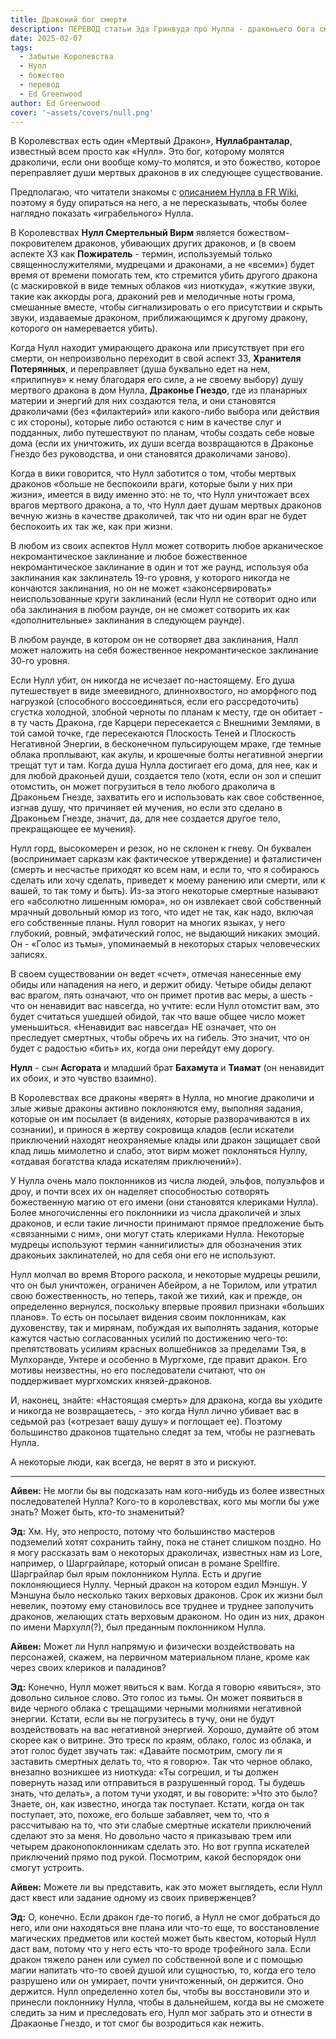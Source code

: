 ```yaml
---
title: Драконий бог смерти
description: ПЕРЕВОД статьи Эда Гринвуда про Нулла - драконьего бога смерти
date: 2025-02-07
tags:
  - Забытые Королевства
  - Нулл
  - божество
  - перевод
  - Ed Greenwood
author: Ed Greenwood
cover: '~assets/covers/null.png'
---
```


В Королевствах есть один «Мертвый Дракон», **Нуллабранталар**, известный всем просто как «Нулл». Это бог, которому молятся драколичи, если они вообще кому-то молятся, и это божество, которое переправляет души мертвых драконов в их следующее существование.

Предполагаю, что читатели знакомы с [описанием Нулла в FR Wiki](https://forgottenrealms.fandom.com/wiki/Null), поэтому я буду опираться на него, а не пересказывать, чтобы более наглядно показать «играбельного» Нулла.

В Королевствах **Нулл Смертельный Вирм** является божеством-покровителем драконов, убивающих других драконов, и (в своем аспекте ХЗ как **Пожиратель** - термин, используемый только священнослужителями, мудрецами и драконами, а не «всеми») будет время от времени помогать тем, кто стремится убить другого дракона (с маскировкой в виде темных облаков «из ниоткуда», «жуткие звуки, такие как аккорды рога, драконий рев и мелодичные ноты грома, смешанные вместе, чтобы сигнализировать о его присутствии и скрыть звуки, издаваемые драконом, приближающимся к другому дракону, которого он намеревается убить).

Когда Нулл находит умирающего дракона или присутствует при его смерти, он непроизвольно переходит в свой аспект ЗЗ, **Хранителя Потерянных**, и переправляет (душа буквально едет на нем, «прилипнув» к нему благодаря его силе, а не своему выбору) душу мертвого дракона в дом Нулла, **Драконье Гнездо**, где из планарных материи и энергий для них создаются тела, и они становятся драколичами (без «филактерий» или какого-либо выбора или действия с их стороны), которые либо остаются с ним в качестве слуг и подданных, либо путешествуют по планам, чтобы создать себе новые дома (если их уничтожить, их души всегда возвращаются в Драконье Гнездо без руководства, и они становятся драколичами заново).

Когда в вики говорится, что Нулл заботится о том, чтобы мертвых драконов «больше не беспокоили враги, которые были у них при жизни», имеется в виду именно это: не то, что Нулл уничтожает всех врагов мертвого дракона, а то, что Нулл дает душам мертвых драконов вечную жизнь в качестве драколичей, так что ни один враг не будет беспокоить их так же, как при жизни.

В любом из своих аспектов Нулл может сотворить любое арканическое некромантическое заклинание и любое божественное некромантическое заклинание в один и тот же раунд, используя оба заклинания как заклинатель 19-го уровня, у которого никогда не кончаются заклинания, но он не может «законсервировать» неиспользованные круги заклинаний (если Нулл не сотворит одно или оба заклинания в любом раунде, он не сможет сотворить их как «дополнительные» заклинания в следующем раунде).

В любом раунде, в котором он не сотворяет два заклинания, Налл может наложить на себя божественное некромантическое заклинание 30-го уровня.

Если Нулл убит, он никогда не исчезает по-настоящему. Его душа путешествует в виде змеевидного, длиннохвостого, но аморфного под нагрузкой (способного воссоединяться, если его рассредоточить) сгустка холодной, злобной черноты по планам к месту, где он обитает - в ту часть Дракона, где Карцери пересекается с Внешними Землями, в той самой точке, где пересекаются Плоскость Теней и Плоскость Негативной Энергии, в бесконечном пульсирующем мраке, где темные облака проплывают, как акулы, и крошечные болты негативной энергии трещат тут и там. Когда душа Нулла достигает его дома, для нее, как и для любой драконьей души, создается тело (хотя, если он зол и спешит отомстить, он может погрузиться в тело любого драколича в Драконьем Гнезде, захватить его и использовать как свое собственное, изгнав душу, что причиняет ей мучения, но если это сделано в Драконьем Гнезде, значит, да, для нее создается другое тело, прекращающее ее мучения).

Нулл горд, высокомерен и резок, но не склонен к гневу. Он буквален (воспринимает сарказм как фактическое утверждение) и фаталистичен (смерть и несчастье приходят ко всем нам, и если то, что я собираюсь сделать или хочу сделать, приведет к моему ранению или смерти, или к вашей, то так тому и быть). Из-за этого некоторые смертные называют его «абсолютно лишенным юмора», но он извлекает свой собственный мрачный довольный юмор из того, что идет не так, как надо, включая его собственные планы. Нулл говорит на многих языках, у него глубокий, ровный, эмфатический голос, не выдающий никаких эмоций. Он - «Голос из тьмы», упоминаемый в некоторых старых человеческих записях.

В своем существовании он ведет «счет», отмечая нанесенные ему обиды или нападения на него, и держит обиду. Четыре обиды делают вас врагом, пять означают, что он примет против вас меры, а шесть - что он ненавидит вас навсегда, но учтите: если Нулл отомстит вам, это будет считаться ушедшей обидой, так что ваше общее число может уменьшиться. «Ненавидит вас навсегда» НЕ означает, что он преследует смертных, чтобы обречь их на гибель. Это значит, что он будет с радостью «бить» их, когда они перейдут ему дорогу.

**Нулл** - сын **Асгората** и младший брат **Бахамута** и **Тиамат** (он ненавидит их обоих, и это чувство взаимно).

В Королевствах все драконы «верят» в Нулла, но многие драколичи и злые живые драконы активно поклоняются ему, выполняя задания, которые он им посылает (в видениях, которые разворачиваются в их сознании), и принося в жертву сокровища кладов (если искатели приключений находят неохраняемые клады или дракон защищает свой клад лишь мимолетно и слабо, этот вирм может поклоняться Нуллу, «отдавая богатства клада искателям приключений»).

У Нулла очень мало поклонников из числа людей, эльфов, полуэльфов и дроу, и почти всех их он наделяет способностью сотворять божественную магию от его имени (они становятся клериками Нулла). Более многочисленны его поклонники из числа драколичей и злых драконов, и если такие личности принимают прямое предложение быть «связанными с ним», они могут стать клериками Нулла. Некоторые мудрецы используют термин «аннигилисты» для обозначения этих драконьих заклинателей, но для себя они его не используют.

Нулл молчал во время Второго раскола, и некоторые мудрецы решили, что он был уничтожен, ограничен Абейром, а не Торилом, или утратил свою божественность, но теперь, такой же тихий, как и прежде, он определенно вернулся, поскольку впервые проявил признаки «больших планов». То есть он посылает видения своим поклонникам, как духовенству, так и мирянам, побуждая их выполнять задания, которые кажутся частью согласованных усилий по достижению чего-то: препятствовать усилиям красных волшебников за пределами Тэя, в Мулхоранде, Унтере и особенно в Мургхоме, где правит дракон. Его мотивы неизвестны, но его последователи считают, что он поддерживает мургхомских князей-драконов.

И, наконец, знайте: «Настоящая смерть» для дракона, когда вы уходите и никогда не возвращаетесь, - это когда Нулл лично убивает вас в седьмой раз («отрезает вашу душу» и поглощает ее). Поэтому большинство драконов тщательно следят за тем, чтобы не разгневать Нулла.

А некоторые люди, как всегда, не верят в это и рискуют.

---

**Айвен:** Не могли бы вы подсказать нам кого-нибудь из более известных последователей Нулла? Кого-то в королевствах, кого мы могли бы уже знать? Может быть, кто-то знаменитый?

**Эд:** Хм. Ну, это непросто, потому что большинство мастеров подземелий хотят сохранить тайну, пока не станет слишком поздно. Но я могу рассказать вам о некоторых драколичах, известных нам из Lore, например, о Шарграйларе, который описан в романе Spellfire. Шарграйлар был ярым поклонником Нулла. Есть и другие поклоняющиеся Нуллу. Черный дракон на котором ездил Мэншун. У Мэншуна было несколько таких верховых драконов. Срок их жизни был невелик, поэтому ему становилось все труднее и труднее заполучить драконов, желающих стать верховым драконом. Но один из них, дракон по имени Мархулл(?), был преданным поклонником Нулла.

**Айвен:** Может ли Нулл напрямую и физически воздействовать на персонажей, скажем, на первичном материальном плане, кроме как через своих клериков и паладинов?

**Эд:** Конечно, Нулл может явиться к вам. Когда я говорю «явиться», это довольно сильное слово. Это голос из тьмы. Он может появиться в виде черного облака с трещащими черными молниями негативной энергии. Кстати, если вы не погрузитесь в тучу, они не будут воздействовать на вас негативной энергией. Хорошо, думайте об этом скорее как о витрине. Это треск по краям, облако, голос из облака, и этот голос будет звучать так: «Давайте посмотрим, смогу ли я заставить смертных делать то, что я говорю». Так что черное облако, внезапно возникшее из ниоткуда: «Ты согрешил, и ты должен повернуть назад или отправиться в разрушенный город. Ты будешь знать, что делать», а потом тучи уходят, и вы говорите: »Что это было? Знаете, он, как известно, иногда так поступает. Кстати, когда он так поступает, это, похоже, его больше забавляет, чем то, что я рассчитываю на то, что эти слабые смертные искатели приключений сделают это за меня. Но довольно часто я приказываю трем или четырем драконопоклонникам сделать это. Но вот группа искателей приключений прямо под рукой. Посмотрим, какой беспорядок они смогут устроить.

**Айвен:** Можете ли вы представить, как это может выглядеть, если Нулл даст квест или задание одному из своих приверженцев?

**Эд:** О, конечно. Если дракон где-то погиб, а Нулл не смог добраться до него, или они находяться вне плана или что-то еще, то восстановление магических предметов или костей может быть квестом, который Нулл даст вам, потому что у него есть что-то вроде трофейного зала. Если дракон тяжело ранен или сумел по собственной воле и с помощью магии напитать что-то своей душой или сущностью, то, когда его тело разрушено или он умирает, почти уничтоженный, он держится. Оно держится. Нулл определенно хотел бы, чтобы вы восстановили это и принесли поклоннику Нулла, чтобы в дальнейшем, когда вы не сможете следить за ним и преследовать его, Нулл мог забрать это и отнести в Дракаонье Гнездо, и тот смог бы возродиться как нежить.





